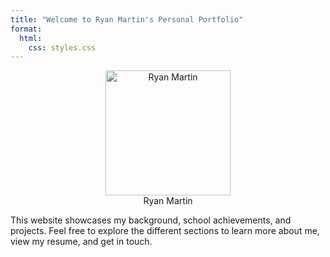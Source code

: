 ```yaml
---
title: "Welcome to Ryan Martin's Personal Portfolio"
format:
  html:
    css: styles.css
---
```



<div style="text-align: center;">
  
![Ryan Martin](images/IMG_0766.jpeg){ width=200px }

</div>


This website showcases my background, school achievements, and projects. Feel free to explore the different sections to learn more about me, view my resume, and get in touch.
